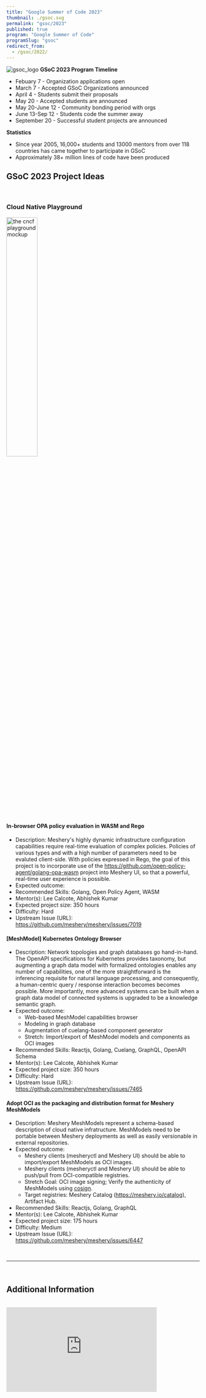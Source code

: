 ```yaml
---
title: "Google Summer of Code 2023"
thumbnail: ./gsoc.svg
permalink: "gsoc/2023"
published: true
program: "Google Summer of Code"
programSlug: "gsoc"
redirect_from:
  - /gsoc/2022/
---
```


<ProgramsWrapper>

<img src={gsoc_logo} alt="gsoc_logo" />
<b>GSoC 2023 Program Timeline</b>
<div>
  <ul>
    <li>Febuary 7 - Organization applications open</li>
    <li>March 7 - Accepted GSoC Organizations announced</li>
    <li>April 4 - Students submit their proposals</li>
    <li>May 20 - Accepted students are announced</li>
    <li>May 20-June 12 - Community bonding period with orgs</li>
    <li>June 13-Sep 12 - Students code the summer away</li>
    <li>September 20 - Successful student projects are announced</li>
  </ul>
</div>
<b>Statistics</b>
<div>
  <ul>
    <li>
      Since year 2005, 16,000+ students and 13000 mentors from over 118
      countries has came together to participate in GSoC
    </li>
    <li>Approximately 38+ million lines of code have been produced</li>
  </ul>
</div>

## GSoC 2023 Project Ideas
<br />

### Cloud Native Playground

<a href="https://play.meshery.io">
<img src={playground} alt="the cncf playground mockup" style="width:40%;" />
</a>


#### In-browser OPA policy evaluation in WASM and Rego

- Description: Meshery's highly dynamic infrastructure configuration capabilities require real-time evaluation of complex policies. Policies of various types and with a high number of parameters need to be evaluted client-side. With policies expressed in Rego, the goal of this project is to incorporate use of the https://github.com/open-policy-agent/golang-opa-wasm project into Meshery UI, so that a powerful, real-time user experience is possible.
- Expected outcome:
- Recommended Skills: Golang, Open Policy Agent, WASM
- Mentor(s): <Link to="/community/members/lee-calcote">Lee Calcote</Link>, <Link to="/community/members/abhishek-kumar">Abhishek Kumar</Link>
- Expected project size: 350 hours
- Difficulty: Hard
- Upstream Issue (URL): https://github.com/meshery/meshery/issues/7019

#### [MeshModel] Kubernetes Ontology Browser

- Description: Network topologies and graph databases go hand-in-hand. The OpenAPI specifications for Kubernetes provides taxonomy, but augmenting a graph data model with formalized ontologies enables any number of capabilities, one of the more straightforward is the inferencing requisite for natural language processing, and consequently, a human-centric query / response interaction becomes becomes possible. More importantly, more advanced systems can be built when a graph data model of connected systems is upgraded to be a knowledge semantic graph.
- Expected outcome: 
  - Web-based MeshModel capabilities browser
  - Modeling in graph database
  - Augmentation of cuelang-based component generator
  - Stretch: Import/export of MeshModel models and components as OCI images
- Recommended Skills: Reactjs, Golang, Cuelang, GraphQL, OpenAPI Schema
- Mentor(s): <Link to="/community/members/lee-calcote">Lee Calcote</Link>, <Link to="/community/members/abhishek-kumar">Abhishek Kumar</Link>
- Expected project size: 350 hours
- Difficulty: Hard
- Upstream Issue (URL): https://github.com/meshery/meshery/issues/7465

#### Adopt OCI as the packaging and distribution format for Meshery MeshModels

- Description: Meshery MeshModels represent a schema-based description of cloud native infratructure. MeshModels need to be portable between Meshery deployments as well as easily versionable in external repositories. 
- Expected outcome:
  - Meshery clients (mesheryctl and Meshery UI) should be able to import/export MeshModels as OCI images.
  - Meshery clients (mesheryctl and Meshery UI) should be able to push/pull from OCI-compatible registries.
  - Stretch Goal: OCI image signing; Verify the authenticity of MeshModels using [cosign](https://github.com/sigstore/cosign).
  - Target registries: Meshery Catalog (https://meshery.io/catalog), Artifact Hub.
- Recommended Skills: Reactjs, Golang, GraphQL
- Mentor(s): <Link to="/community/members/lee-calcote">Lee Calcote</Link>, <Link to="/community/members/abhishek-kumar">Abhishek Kumar</Link>
- Expected project size: 175 hours
- Difficulty: Medium
- Upstream Issue (URL): https://github.com/meshery/meshery/issues/6447

<br />
<hr />
<br />
<h2>Additional Information</h2>
<div className="flex-div">&nbsp;</div>
<div id="layer5-intro" className="iframe-container">
  <iframe
    width="392"
    height="220.5"
    src="https://www.youtube.com/embed/0yN5T5LB9ps"
    loading="lazy"
    frameBorder="0"
    allow="accelerometer; autoplay; encrypted-media; gyroscope; picture-in-picture"
    allowFullScreen
  />
</div>
<p>
  Layer5 projects are open source software. Anyone can download, use, work on,
  and share it with others. It's built on principles like collaboration,
  globalism, and innovation. Layer5 projects are distributed under the terms of
  Apache v2.
</p>

<h3>About Layer5</h3>

<p>
We want to participate to help first-time open source contributors get started and what will hopefully be a lifelong journey of open source participation. We want to have them have a great first experience, understand what it means to be embraced by empathy and, in turn, to have empathy for others. We are all learning and growing each day. Our organization and community culture has a pay-it-forward mentality. We spend a lot of time with both students and adults alike, tutoring them, supporting them, and watching them grow. We believe that the world has too few truly diverse and perpetually encouraging open source communities. We take our internships very seriously and grow and support interns to dramatically increase their career velocity. We love helping others learn and grow. </p>

<p>
Mentoring and seeing others learn and grow is what Layer5 is all about - they grow, we grow. Layer5 is a platform for mentees to hoist themselves up on and leapfrog from. We’re a platform for shared success. Direct participation in GSoC will be most meaningful to the community. </p>

<p>
We interact daily over Slack, and have an open source project <Link to="/community/calendar">meeting everyday</Link>, which are posted to the community <a href="https://www.youtube.com/c/Layer5io?sub_confirmation=1" rel="nofollow">YouTube channel</a>.</p>
<p>
  Layer5 projects are open source software. Anyone can download, use, work on,
  and share it with others. It's built on principles like collaboration,
  globalism, and innovation. Layer5 projects are distributed under the terms of
  Apache v2.
</p>

<h3>Google Summer of Code Participation</h3>

<p>
  The key component of these projects is our Community. This community, which
  you will join as a participant in Google Summer of Code, is improving the
  world of diverse cloud native systems. Your contributions will affect people
  you've never met. The Layer5 community includes software engineers,
  researchers, students, artists, system administrators, operators and web
  designers -- all of whom will be happy to help you get started.
</p>
<p>
  We believe that all contributors should expect and be part of a safe and
  friendly environment for constructive contribution. We can more effectively
  and successfully compare and challenge different ideas to find the best
  solutions for advancement, while building the size, diversity, and strength of
  our community.
</p>
<div className="apply-button">
  <h3>
    <Button
      primary
      title="Participate"
      url="https://discuss.layer5.io"
      external="true"
    />
  </h3>
</div>

</ProgramsWrapper>

